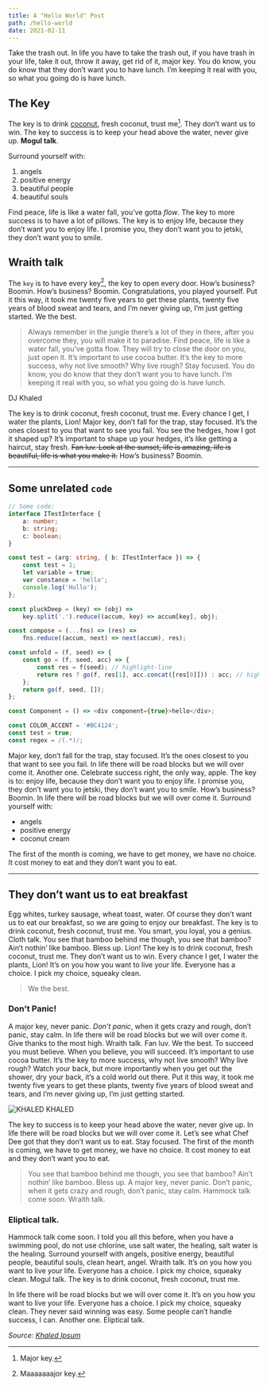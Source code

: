 ```yaml
---
title: A "Hello World" Post
path: /hello-world
date: 2021-02-11
---
```


Take the trash out. In life you have to take the trash out, if you have trash in
your life, take it out, throw it away, get rid of it, major key. You do know,
you do know that they don’t want you to have lunch. I’m keeping it real with
you, so what you going do is have lunch.

## The Key

The key is to drink [coconut](https://www.google.com/search?q=coconut+juice),
fresh coconut, trust me[^1]. They don’t want us to win. The key to success is to
keep your head above the water, never give up. **Mogul talk**.

Surround yourself with:

1. angels
1. positive energy
1. beautiful people
1. beautiful souls

Find peace, life is like a water fall, you’ve gotta _flow_. The key to more
success is to have a lot of pillows. The key is to enjoy life, because they
don’t want you to enjoy life. I promise you, they don’t want you to jetski, they
don’t want you to smile.

## Wraith talk

The `key` is to have every key[^2], the key to open every door. How’s business?
Boomin. How’s business? Boomin. Congratulations, you played yourself. Put it
this way, it took me twenty five years to get these plants, twenty five years of
blood sweat and tears, and I’m never giving up, I’m just getting started. We the
best.

> Always remember in the jungle there’s a lot of they in there, after you
> overcome they, you will make it to paradise. Find peace, life is like a water
> fall, you’ve gotta flow. They will try to close the door on you, just open it.
> It’s important to use cocoa butter. It’s the key to more success, why not live
> smooth? Why live rough? Stay focused. You do know, you do know that they don’t
> want you to have lunch. I’m keeping it real with you, so what you going do is
> have lunch.

<figcaption>DJ Khaled</figcaption>

The key is to drink coconut, fresh coconut, trust me. Every chance I get, I
water the plants, Lion! Major key, don’t fall for the trap, stay focused. It’s
the ones closest to you that want to see you fail. You see the hedges, how I got
it shaped up? It’s important to shape up your hedges, it’s like getting a
haircut, stay fresh. ~~Fan luv. Look at the sunset, life is amazing, life is
beautiful, life is what you make it.~~ How’s business? Boomin.

---

## Some unrelated `code`

```typescript
// Some code:
interface ITestInterface {
    a: number;
    b: string;
    c: boolean;
}

const test = (arg: string, { b: ITestInterface }) => {
    const test = 1;
    let variable = true;
    var constance = 'hello';
    console.log('Hullo');
};

const pluckDeep = (key) => (obj) =>
    key.split('.').reduce((accum, key) => accum[key], obj);

const compose = (...fns) => (res) =>
    fns.reduce((accum, next) => next(accum), res);

const unfold = (f, seed) => {
    const go = (f, seed, acc) => {
        const res = f(seed); // highlight-line
        return res ? go(f, res[1], acc.concat([res[0]])) : acc; // highlight-line
    };
    return go(f, seed, []);
};

const Component = () => <div component={true}>hello</div>;

const COLOR_ACCENT = '#BC4124';
const test = true;
const regex = /(.*)/;
```

Major key, don’t fall for the trap, stay focused. It’s the ones closest to you
that want to see you fail. In life there will be road blocks but we will over
come it. Another one. Celebrate success right, the only way, apple. The key is
to: enjoy life, because they don’t want you to enjoy life. I promise you, they
don’t want you to jetski, they don’t want you to smile. How’s business? Boomin.
In life there will be road blocks but we will over come it. Surround yourself
with:

-   angels
-   positive energy
-   coconut cream

The first of the month is coming, we have to get money, we have no choice. It
cost money to eat and they don’t want you to eat.

---

## They don’t want us to eat breakfast

Egg whites, turkey sausage, wheat toast, water. Of course they don’t want us to
eat our breakfast, so we are going to enjoy our breakfast. The key is to drink
coconut, fresh coconut, trust me. You smart, you loyal, you a genius. Cloth
talk. You see that bamboo behind me though, you see that bamboo? Ain’t nothin’
like bamboo. Bless up. Lion! The key is to drink coconut, fresh coconut, trust
me. They don’t want us to win. Every chance I get, I water the plants, Lion!
It’s on you how you want to live your life. Everyone has a choice. I pick my
choice, squeaky clean.

> We the best.

### Don't Panic!

A major key, never panic. _Don’t panic_, when it gets crazy and rough, don’t
panic, stay calm. In life there will be road blocks but we will over come it.
Give thanks to the most high. Wraith talk. Fan luv. We the best. To succeed you
must believe. When you believe, you will succeed. It’s important to use cocoa
butter. It’s the key to more success, why not live smooth? Why live rough? Watch
your back, but more importantly when you get out the shower, dry your back, it’s
a cold world out there. Put it this way, it took me twenty five years to get
these plants, twenty five years of blood sweat and tears, and I’m never giving
up, I’m just getting started.

![KHALED KHALED](/images/khaled.jpeg)

The key to success is to keep your head above the water, never give up. In life
there will be road blocks but we will over come it. Let’s see what Chef Dee got
that they don’t want us to eat. Stay focused. The first of the month is coming,
we have to get money, we have no choice. It cost money to eat and they don’t
want you to eat.

> You see that bamboo behind me though, you see that bamboo? Ain’t nothin’ like
> bamboo. Bless up. A major key, never panic. Don’t panic, when it gets crazy
> and rough, don’t panic, stay calm. Hammock talk come soon. Wraith talk.

### Eliptical talk.

Hammock talk come soon. I told you all this before, when you have a swimming
pool, do not use chlorine, use salt water, the healing, salt water is the
healing. Surround yourself with angels, positive energy, beautiful people,
beautiful souls, clean heart, angel. Wraith talk. It’s on you how you want to
live your life. Everyone has a choice. I pick my choice, squeaky clean. Mogul
talk. The key is to drink coconut, fresh coconut, trust me.

In life there will be road blocks but we will over come it. It’s on you how you
want to live your life. Everyone has a choice. I pick my choice, squeaky clean.
They never said winning was easy. Some people can’t handle success, I can.
Another one. Eliptical talk.

_Source: [Khaled Ipsum](http://khaledipsum.com/)_

[^1]: Major key.
[^2]: Maaaaaaajor key.
